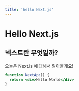 ```yaml
---
title: 'hello Next.js'
---
```


# Hello Next.js

## 넥스트란 무엇일까?

오늘은 Next.js 에 대해서 알아볼게요!

```jsx
function NextApp() {
  return <div>Hello World</div>
}
```
